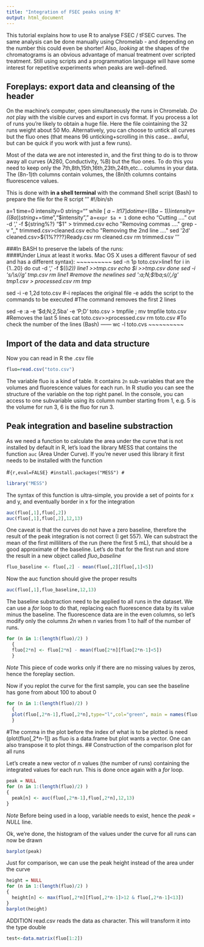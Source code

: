 ```yaml
---
title: "Integration of FSEC peaks using R"
output: html_document
---
```


This tutorial explains how to use R to analyse FSEC / tFSEC curves. The same analysis can be done manually using Chromelab - and depending on the number this could even be shorter! Also, *looking* at the shapes of the chromatograms is an obvious advantage of manual treatment over scripted treatment. Still using scripts and a programmation language will have some interest for repetitive experiments when peaks are well-defined.

## Foreplays: export data and cleansing of the header

On the machine’s computer, open simultaneously the runs in Chromelab. *Do not* play with the visible curves and export in cvs format. If you process a lot of runs you're likely to obtain a huge file. Here the file cointaining the 32 runs weight about 50 Mo. Alternatively, you can choose to untick all curves but the fluo ones (that means 96 unticking+scrolling in this case... awful, but can be quick if you work with just a few runs).

Most of the data we are not interested in, and the first thing to do is to throw away all curves (A280, Conductivity, %B) but the fluo ones. To do this you need to keep only the 7th,8th,15th,16th,23th,24th,etc... columns in your data. The (8n-1)th columns contain volumes, the (8n)th columns contains fluorescence values.

This is done with **in a shell terminal** with the command
Shell script (Bash) to prepare the file for the R script
'''
#!/bin/sh

a=1
time=0
intensity=0
string=""
while [ $a -lt 17 ]
do
   time=$((8*${a}-1))
   intensity=$((8*${a}))
   string+=$time","$intensity","
   a=`expr $a + 1`
done
echo "Cutting ...."
cut -d ',' -f ${string%?} "$1" > trimmed.csv
echo "Removing commas ...."
grep -v ",," trimmed.csv>cleaned.csv
echo "Removing the 2nd line ...."
sed '2d' cleaned.csv>${1%????}Ready.csv
rm cleaned.csv
rm trimmed.csv
'''

###In BASH to preserve the labels of the runs:  
####Under Linux at least it works. Mac OS X uses a different flavour of sed and has a different syntax):
~~~~~~~~~~
sed -n 1p toto.csv>line1
for i in {1..20}
do
cut -d ',' -f $((i*2)) line1 >>tmp.csv
echo $i >>tmp.csv
done
sed -i 's/\s//g' tmp.csv 
rm line1
#remove the newlines
sed ':a;N;$!ba;s/\n/,/g' tmp1.csv > processed.csv
rm tmp*

sed -i -e 1,2d toto.csv
#-i replaces the original file -e adds the script to the commands to be executed
#The command removes the first 2 lines

sed -e :a -e '$d;N;2,5ba' -e 'P;D' toto.csv > tmpfile ; mv tmpfile toto.csv
#Removes the last 5 lines
cat toto.csv>>processed.csv
rm toto.csv
#To check the number of the lines (Bash)
------
wc -l toto.cvs 
~~~~~~~~~~

## Import of the data and data structure

Now you can read in R the .csv file

```r
fluo=read.csv("toto.csv")
```

The variable fluo is a kind of table. It contains `2n` sub-variables that are the volumes and fluorescence values for each run. In R studio you can see the structure of the variable on the top right panel. In the console, you can access to one subvariable using its column number starting from 1, e.g. 5 is the volume for run 3, 6 is the fluo for run 3.

## Peak integration and baseline substraction

As we need a function to calculate the area under the curve that is not installed by default in R, let's load the library MESS that contains the function `auc` (Area Under Curve). If you're never used this library it first needs to be installed with the function

#```{r,eval=FALSE}
#install.packages("MESS")
#```

```r
library("MESS")
```

The syntax of this function is ultra-simple, you provide a set of points for x and y, and eventually border in x for the integration

```r
auc(fluo[,1],fluo[,2])
auc(fluo[,1],fluo[,2],12,13)
```

One caveat is that the curves do not have a zero baseline, therefore the result of the peak integration is not correct (I get 557). We can substract the mean of the first milliliters of the run (here the first 5 mL), that should be a good approximate of the baseline. Let's do that for the first run and store the result in a new object called *fluo_baseline*

```r
fluo_baseline <- fluo[,2] - mean(fluo[,2][fluo[,1]<5])
```

Now the auc function should give the proper results

```r
auc(fluo[,1],fluo_baseline,12,13)
```

The baseline substraction need to be applied to all runs in the dataset. We can use a *for* loop to do that, replacing each fluorescence data by its value minus the baseline. The fluorescence data are in the even columns, so let's modify only the columns *2n* when *n* varies from 1 to half of the number of runs.

```r
for (n in 1:(length(fluo)/2) )
  {
  fluo[2*n] <- fluo[2*n] - mean(fluo[2*n][fluo[2*n-1]<5])
  }
```

*Note* This piece of code works only if there are no missing values by zeros, hence the foreplay section.

Now if you replot the curve for the first sample, you can see the baseline has gone from about 100 to about 0

```r
for (n in 1:(length(fluo)/2) )
  {
  plot(fluo[,2*n-1],fluo[,2*n],type="l",col="green", main = names(fluo[n*2-1]), xlab = "ml", ylab = "mV")
  }
```
#The comma in the plot before the index of what is to be plotted is need (plot(fluo[,2*n-1]) as fluo is a data.frame but plot wants a vector. One can also transpose it to plot things.
## Construction of the comparison plot for all runs

Let's create a new vector of *n* values (the number of runs) containing the integrated values for each run. This is done once again with a *for* loop.

```r
peak = NULL
for (n in 1:(length(fluo)/2) )
{
  peak[n] <- auc(fluo[,2*n-1],fluo[,2*n],12,13)
}
```

*Note* Before being used in a loop, variable needs to exist, hence the *peak = NULL* line.

Ok, we're done, the histogram of the values under the curve for all runs can now be drawn

```r
barplot(peak)
```

Just for comparison, we can use the peak height instead of the area under the curve

```r
height = NULL
for (n in 1:(length(fluo)/2) )
{
  height[n] <- max(fluo[,2*n][fluo[,2*n-1]>12 & fluo[,2*n-1]<13])
}
barplot(height)
```
ADDITION
read.csv reads the data as character. This will transform it into the type double
```r
test<-data.matrix(fluo[1:2])
```


